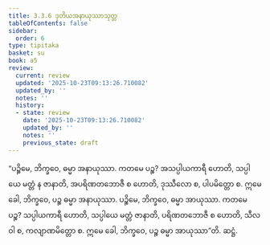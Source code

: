 ```yaml
---
title: 3.3.6 ဒုတိယအနာယုဿာသုတ္တ
tableOfContents: false
sidebar:
  order: 6
type: tipitaka
basket: su
book: a5
review:
  current: review
  updated: '2025-10-23T09:13:26.710082'
  updated_by: ''
  notes: ''
  history:
  - state: review
    date: '2025-10-23T09:13:26.710082'
    updated_by: ''
    notes: ''
    previous_state: draft
---
```



<ReviewStatus review={frontmatter.review} showDetails={true} />

<HypothesisAnnotation frontmatter={frontmatter} />

<DynamicBreadcrumb />

<Division number="126" book="a5" e="ch" v="16" p="128">

<Paragraph number="716" book="a5">
“ပဉ္စိမေ, ဘိက္ခဝေ, ဓမ္မာ အနာယုဿာ. ကတမေ ပဉ္စ? အသပ္ပါယကာရီ ဟောတိ, သပ္ပါယေ မတ္တံ န ဇာနာတိ, အပရိဏတဘောဇီ စ ဟောတိ, ဒုဿီလော စ, ပါပမိတ္တော စ. ဣမေ ခေါ, ဘိက္ခဝေ, ပဉ္စ ဓမ္မာ အနာယုဿာ.
</Paragraph>

<Paragraph number="717" book="a5">
ပဉ္စိမေ, ဘိက္ခဝေ, ဓမ္မာ အာယုဿာ. ကတမေ ပဉ္စ? သပ္ပါယကာရီ ဟောတိ, သပ္ပါယေ မတ္တံ ဇာနာတိ, ပရိဏတဘောဇီ စ ဟောတိ, သီလဝါ စ, ကလျာဏမိတ္တော စ. ဣမေ ခေါ, ဘိက္ခဝေ, ပဉ္စ ဓမ္မာ အာယုဿာ”တိ.

</Paragraph>
</Division>

<Paragraph number="718" type="center" book="a5">
ဆဋ္ဌံ.
</Paragraph>